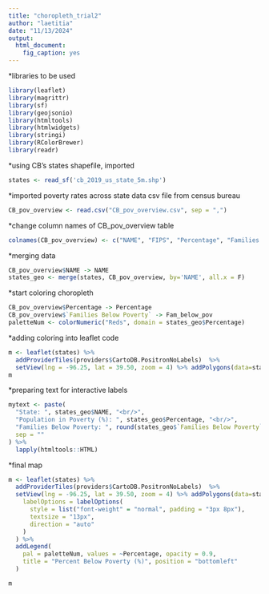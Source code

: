 ```yaml
---
title: "choropleth_trial2"
author: "laetitia"
date: "11/13/2024"
output: 
  html_document: 
    fig_caption: yes
---
```


*libraries to be used

```r
library(leaflet)
library(magrittr)
library(sf)
library(geojsonio)
library(htmltools)
library(htmlwidgets)
library(stringi)
library(RColorBrewer)
library(readr)

```

*using CB's states shapefile, imported

```r
states <- read_sf('cb_2019_us_state_5m.shp')
```

*imported poverty rates across state data csv file from census bureau

```r
CB_pov_overview <- read.csv("CB_pov_overview.csv", sep = ",")
```

*change column names of CB_pov_overview table

```r
colnames(CB_pov_overview) <- c("NAME", "FIPS", "Percentage", "Families Below Poverty", "Rank within US" )
```

*merging data

```r
CB_pov_overview$NAME -> NAME
states_geo <- merge(states, CB_pov_overview, by='NAME', all.x = F)

```

*start coloring choropleth

```r
CB_pov_overview$Percentage -> Percentage
CB_pov_overview$`Families Below Poverty` -> Fam_below_pov
paletteNum <- colorNumeric("Reds", domain = states_geo$Percentage)
```

*adding coloring into leaflet code

```r

m <- leaflet(states) %>%
  addProviderTiles(providers$CartoDB.PositronNoLabels)  %>% 
  setView(lng = -96.25, lat = 39.50, zoom = 4) %>% addPolygons(data=states_geo, color = 'white', weight = 1, smoothFactor = .3, fillOpacity = .75,fillColor = ~ paletteNum(Percentage))
m

```

*preparing text for interactive labels

```r
mytext <- paste(
  "State: ", states_geo$NAME, "<br/>",
  "Population in Poverty (%): ", states_geo$Percentage, "<br/>",
  "Families Below Poverty: ", round(states_geo$`Families Below Poverty`, 2),
  sep = ""
) %>%
  lapply(htmltools::HTML)

```

*final map

```r
m <- leaflet(states) %>%
  addProviderTiles(providers$CartoDB.PositronNoLabels)  %>% 
  setView(lng = -96.25, lat = 39.50, zoom = 4) %>% addPolygons(data=states_geo, color = 'white', weight = 1, smoothFactor = .3, fillOpacity = .75,fillColor = ~ paletteNum(Percentage), label = mytext,
    labelOptions = labelOptions(
      style = list("font-weight" = "normal", padding = "3px 8px"),
      textsize = "13px",
      direction = "auto"
    )
  ) %>%
  addLegend(
    pal = paletteNum, values = ~Percentage, opacity = 0.9,
    title = "Percent Below Poverty (%)", position = "bottomleft"
  )

m
```
